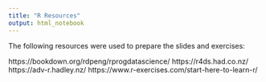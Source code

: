 ```yaml
---
title: "R Resources"
output: html_notebook
---
```


The following resources were used to prepare the slides and exercises:  

https://bookdown.org/rdpeng/rprogdatascience/
https://r4ds.had.co.nz/
https://adv-r.hadley.nz/
https://www.r-exercises.com/start-here-to-learn-r/



